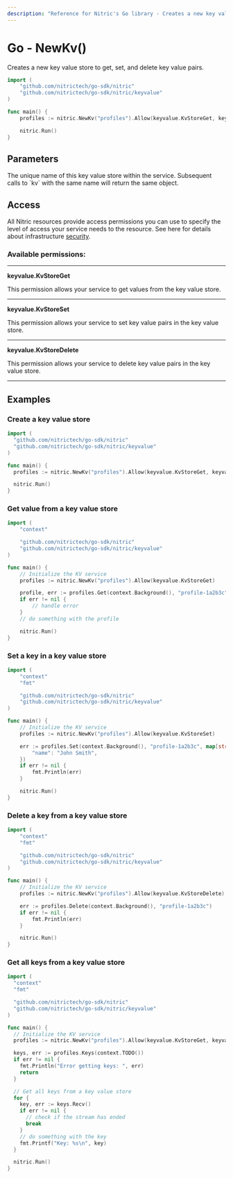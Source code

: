 ```yaml
---
description: "Reference for Nitric's Go library - Creates a new key value store to get, set, and delete key value pairs."
---
```


# Go - NewKv()

Creates a new key value store to get, set, and delete key value pairs.

```go
import (
	"github.com/nitrictech/go-sdk/nitric"
	"github.com/nitrictech/go-sdk/nitric/keyvalue"
)

func main() {
	profiles := nitric.NewKv("profiles").Allow(keyvalue.KvStoreGet, keyvalue.KvStoreSet, keyvalue.KvStoreDelete)

	nitric.Run()
}
```

## Parameters

<Properties>
  <Property name="name" required type="string">
    The unique name of this key value store within the service. Subsequent calls
    to `kv` with the same name will return the same object.
  </Property>
</Properties>

## Access

All Nitric resources provide access permissions you can use to specify the level of access your service needs to the resource. See here for details about infrastructure [security](/get-started/foundations/infrastructure/security).

### Available permissions:

---

**keyvalue.KvStoreGet**

This permission allows your service to get values from the key value store.

---

**keyvalue.KvStoreSet**

This permission allows your service to set key value pairs in the key value store.

---

**keyvalue.KvStoreDelete**

This permission allows your service to delete key value pairs in the key value store.

---

## Examples

### Create a key value store

```go
import (
  "github.com/nitrictech/go-sdk/nitric"
  "github.com/nitrictech/go-sdk/nitric/keyvalue"
)

func main() {
  profiles := nitric.NewKv("profiles").Allow(keyvalue.KvStoreGet, keyvalue.KvStoreSet, keyvalue.KvStoreDelete)

  nitric.Run()
}
```

### Get value from a key value store

```go
import (
	"context"

	"github.com/nitrictech/go-sdk/nitric"
	"github.com/nitrictech/go-sdk/nitric/keyvalue"
)

func main() {
	// Initialize the KV service
	profiles := nitric.NewKv("profiles").Allow(keyvalue.KvStoreGet)

	profile, err := profiles.Get(context.Background(), "profile-1a2b3c")
	if err != nil {
		// handle error
	}
	// do something with the profile

	nitric.Run()
}
```

### Set a key in a key value store

```go
import (
	"context"
	"fmt"

	"github.com/nitrictech/go-sdk/nitric"
	"github.com/nitrictech/go-sdk/nitric/keyvalue"
)

func main() {
	// Initialize the KV service
	profiles := nitric.NewKv("profiles").Allow(keyvalue.KvStoreSet)

	err := profiles.Set(context.Background(), "profile-1a2b3c", map[string]interface{}{
		"name": "John Smith",
	})
	if err != nil {
		fmt.Println(err)
	}

	nitric.Run()
}
```

### Delete a key from a key value store

```go
import (
	"context"
	"fmt"

	"github.com/nitrictech/go-sdk/nitric"
	"github.com/nitrictech/go-sdk/nitric/keyvalue"
)

func main() {
	// Initialize the KV service
	profiles := nitric.NewKv("profiles").Allow(keyvalue.KvStoreDelete)

	err := profiles.Delete(context.Background(), "profile-1a2b3c")
	if err != nil {
		fmt.Println(err)
	}

	nitric.Run()
}
```

### Get all keys from a key value store

```go
import (
  "context"
  "fmt"

  "github.com/nitrictech/go-sdk/nitric"
  "github.com/nitrictech/go-sdk/nitric/keyvalue"
)

func main() {
  // Initialize the KV service
  profiles := nitric.NewKv("profiles").Allow(keyvalue.KvStoreGet, keyvalue.KvStoreSet, keyvalue.KvStoreDelete)

  keys, err := profiles.Keys(context.TODO())
  if err != nil {
    fmt.Println("Error getting keys: ", err)
    return
  }

  // Get all keys from a key value store
  for {
    key, err := keys.Recv()
    if err != nil {
      // check if the stream has ended
      break
    }
    // do something with the key
    fmt.Printf("Key: %s\n", key)
  }

  nitric.Run()
}
```
